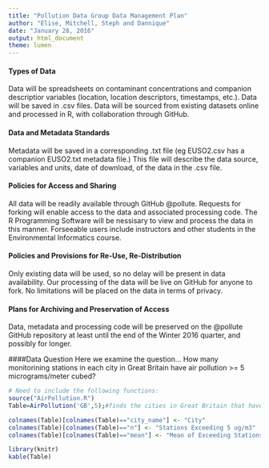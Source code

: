 ```yaml
---
title: "Pollution Data Group Data Management Plan"
author: "Elise, Mitchell, Steph and Dannique"
date: "January 28, 2016"
output: html_document
theme: lumen
---
```


#### Types of Data
Data will be spreadsheets on contaminant concentrations and companion descriptior variables (location, location descriptors, timestamps, etc.).
Data will be saved in .csv files.
Data will be sourced from existing datasets online and processed in R, with collaboration through GitHub.


#### Data and Metadata Standards
Metadata will be saved in a corresponding .txt file (eg EUSO2.csv has a companion EUSO2.txt metadata file.) This file will describe the data source, variables and units, date of download, of the data in the .csv file.

#### Policies for Access and Sharing
All data will be readily available through GitHub @pollute.  Requests for forking will enable access to the data and associated processing code. The R Programming Software will be nessisary to view and process the data in this manner. Forseeable users include instructors and other students in the Environmental Informatics course.

#### Policies and Provisions for Re-Use, Re-Distribution
Only existing data will be used, so no delay will be present in data availability. Our processing of the data will be live on GitHub for anyone to fork. No limitations will be placed on the data in terms of privacy.

#### Plans for Archiving and Preservation of Access
Data, metadata and processing code will be preserved on the @pollute GitHub repository at least until the end of the Winter 2016 quarter, and possibly for longer.


####Data Question
Here we examine the question... How many monitorining stations in each city in Great Britain have air pollution >= 5 micrograms/meter cubed?


```r
# Need to include the following functions:
source("AirPollution.R")
Table=AirPollution('GB',5);#finds the cities in Great Britain that have pollution >= 5 micrograms/meter cubed

colnames(Table)[colnames(Table)=="city_name"] <- "City"
colnames(Table)[colnames(Table)=="n"] <- "Stations Exceeding 5 ug/m3"
colnames(Table)[colnames(Table)=="mean"] <- "Mean of Exceeding Stations (ug/m3)"

library(knitr)
kable(Table)
```
